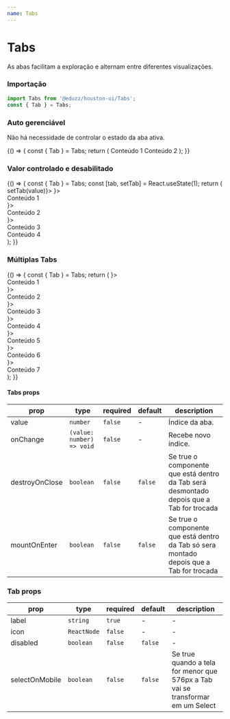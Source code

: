 ```yaml
---
name: Tabs
---
```




# Tabs

As abas facilitam a exploração e alternam entre diferentes visualizações.

### Importação

```js
import Tabs from '@eduzz/houston-ui/Tabs';
const { Tab } = Tabs;
```

### Auto gerenciável

Não há necessidade de controlar o estado da aba ativa.

<Playground>
  {() => {
    const { Tab } = Tabs;
    return (
      <Tabs>
        <Tab label='Label 1'>Conteúdo 1</Tab>
        <Tab label='Label 2'>Conteúdo 2</Tab>
      </Tabs>
    );
  }}
</Playground>

### Valor controlado e desabilitado

<Playground>
  {() => {
    const { Tab } = Tabs;
    const [tab, setTab] = React.useState(1);
    return (
      <Tabs value={tab} onChange={value => setTab(value)}>
        <Tab label='Label 1' icon={<FaceHappyOutline />}>
          <div>Conteúdo 1</div>
        </Tab>
        <Tab label='Label 2' icon={<FaceHappyOutline />}>
          <div>Conteúdo 2</div>
        </Tab>
        <Tab label='Label 3' icon={<FaceHappyOutline />}>
          <div>Conteúdo 3</div>
        </Tab>
        <Tab label='Desabilitado 4' disabled>
          <div>Conteúdo 4</div>
        </Tab>
      </Tabs>
    );
  }}
</Playground>

### Múltiplas Tabs

<Playground>
  {() => {
    const { Tab } = Tabs;
    return (
      <Tabs>
        <Tab label='Título 1' icon={<FaceHappyOutline />}>
          <div>Conteúdo 1</div>
        </Tab>
        <Tab label='Título 2' icon={<FaceHappyOutline />}>
          <div>Conteúdo 2</div>
        </Tab>
        <Tab label='Título 3' icon={<FaceHappyOutline />}>
          <div>Conteúdo 3</div>
        </Tab>
        <Tab label='Título 4' icon={<FaceHappyOutline />}>
          <div>Conteúdo 4</div>
        </Tab>
        <Tab label='Título 5' icon={<FaceHappyOutline />}>
          <div>Conteúdo 5</div>
        </Tab>
        <Tab label='Título 6' icon={<FaceHappyOutline />}>
          <div>Conteúdo 6</div>
        </Tab>
        <Tab label='Título 7' icon={<FaceHappyOutline />}>
          <div>Conteúdo 7</div>
        </Tab>
      </Tabs>
    );
  }}
</Playground>

#### Tabs props

| prop           | type                      | required | default | description                                                                              |
| -------------- | ------------------------- | -------- | ------- | ---------------------------------------------------------------------------------------- |
| value          | `number`                  | `false`  | -       | Índice da aba.                                                                           |
| onChange       | `(value: number) => void` | `false`  | -       | Recebe novo índice.                                                                      |
| destroyOnClose | `boolean`                 | `false`  | `false` | Se true o componente que está dentro da Tab será desmontado depois que a Tab for trocada |
| mountOnEnter   | `boolean`                 | `false`  | `false` | Se true o componente que está dentro da Tab só sera montado depois que a Tab for trocada |

### Tab props

| prop           | type        | required | default | description                                                                     |
| -------------- | ----------- | -------- | ------- | ------------------------------------------------------------------------------- |
| label          | `string`    | `true`   | -       | -                                                                               |
| icon           | `ReactNode` | `false`  | -       | -                                                                               |
| disabled       | `boolean`   | `false`  | `false` | -                                                                               |
| selectOnMobile | `boolean`   | `false`  | `false` | Se true quando a tela for menor que 576px a Tab vai se transformar em um Select |
